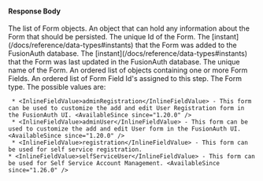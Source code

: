 
#### Response Body

<APIBlock>
  <APIField name="forms" type="Array">
    The list of Form objects.
  </APIField>
  <APIField name="forms[x].data" type="Object">
    An object that can hold any information about the Form that should be persisted.
  </APIField>
  <APIField name="forms[x].id" type="UUID">
    The unique Id of the Form.
  </APIField>
  <APIField name="forms[x].insertInstant" type="Long">
    The [instant](/docs/reference/data-types#instants) that the Form was added to the FusionAuth database.
  </APIField>
  <APIField name="forms[x].lastUpdateInstant" type="Long">
    The [instant](/docs/reference/data-types#instants) that the Form was last updated in the FusionAuth database.
  </APIField>
  <APIField name="forms[x].name" type="String">
    The unique name of the Form.
  </APIField>
  <APIField name="forms[x].steps" type="Array<Object>">
    An ordered list of objects containing one or more Form Fields.
  </APIField>
  <APIField name="forms[x].steps[x].fields" type="Array<UUID>">
    An ordered list of Form Field Id's assigned to this step.
  </APIField>
  <APIField name="forms[x].type" type="String">
    The Form type. The possible values are:

     * <InlineFieldValue>adminRegistration</InlineFieldValue> - This form can be used to customize the add and edit User Registration form in the FusionAuth UI. <AvailableSince since="1.20.0" />
     * <InlineFieldValue>adminUser</InlineFieldValue> - This form can be used to customize the add and edit User form in the FusionAuth UI. <AvailableSince since="1.20.0" />
     * <InlineFieldValue>registration</InlineFieldValue> - This form can be used for self service registration.
    * <InlineFieldValue>selfServiceUser</InlineFieldValue> - This form can be used for Self Service Account Management. <AvailableSince since="1.26.0" />
  </APIField>
</APIBlock>

<JSON title="Example Response JSON" src="forms/responses.json" />
